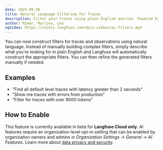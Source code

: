 ```yaml
---
date: 2025-09-30
title: Natural Language Filtering for Traces
description: Filter your traces using plain English queries. Powered by AWS Bedrock with zero data retention.
author: Nimar, Marlies, Leo
ogVideo: https://static.langfuse.com/docs-videos/ai-filters.mp4
---
```



<ChangelogHeader />

You can now construct filters for traces and observations using natural language.
Instead of manually building complex filters, simply describe what you're looking for in plain English and Langfuse will automatically construct the appropriate filters.
You can then refine the generated filters manually if needed.

## Examples

- "Find all default level traces with latency greater than 2 seconds"
- "Show me traces with errors from production"
- "Filter for traces with over 9000 tokens"

## How to Enable

This feature is currently available in beta for **Langfuse Cloud only**. AI features require an organization-level opt-in setting that can be enabled by organization owners and admins in _Organization Settings_ → _General_ → _AI Features_. Learn more about [data privacy and security](/security/ai-features).
